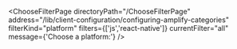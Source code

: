 


<ChooseFilterPage
    directoryPath="/ChooseFilterPage"
    address="/lib/client-configuration/configuring-amplify-categories"
    filterKind="platform"
    filters={['js','react-native']}
    currentFilter="all"
    message={'Choose a platform:'}
/>
